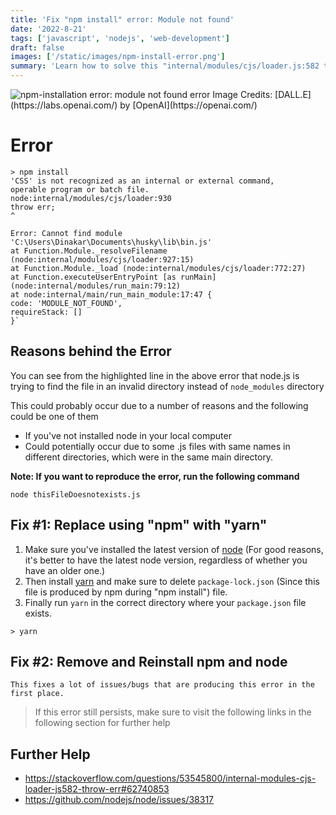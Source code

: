 ```yaml
---
title: 'Fix "npm install" error: Module not found'
date: '2022-8-21'
tags: ['javascript', 'nodejs', 'web-development']
draft: false
images: ['/static/images/npm-install-error.png']
summary: 'Learn how to solve this "internal/modules/cjs/loader.js:582 throw err;" error by reading through this simple and effective post'
---
```


<div style={{textAlign: 'center'}}>
<Image src="/static/images/npm-install-error.png" alt="npm-installation error: module not found error" width={450} height={450} style={{paddingLeft: "40px"}}/>
Image Credits: [DALL.E](https://labs.openai.com/) by [OpenAI](https://openai.com/)
</div>

# Error
```shell:PowerShell {8}
> npm install
'CSS' is not recognized as an internal or external command,
operable program or batch file.
node:internal/modules/cjs/loader:930
throw err;
^

Error: Cannot find module 'C:\Users\Dinakar\Documents\husky\lib\bin.js'
at Function.Module._resolveFilename (node:internal/modules/cjs/loader:927:15)
at Function.Module._load (node:internal/modules/cjs/loader:772:27)
at Function.executeUserEntryPoint [as runMain] (node:internal/modules/run_main:79:12)
at node:internal/main/run_main_module:17:47 {
code: 'MODULE_NOT_FOUND',
requireStack: []
}`

```

## Reasons behind the Error
You can see from the highlighted line in the above error that node.js is trying to find the file in an invalid directory instead of `node_modules` directory

This could probably occur due to a number of reasons and the following could be one of them
- If you've not installed node in your local computer
- Could potentially occur due to some .js files with same names in different directories, which were in the same main directory.



**Note: If you want to reproduce the error, run the following command**

```shell
node thisFileDoesnotexists.js
```


## Fix #1: Replace using "npm" with "yarn"
1. Make sure you've installed the latest version of [node](https://nodejs.org/en/download/) (For good reasons, it's better to have the latest node version, regardless of whether you have an older one.)
1. Then install [yarn](https://classic.yarnpkg.com/lang/en/docs/install/#windows-stable) and make sure to delete `package-lock.json` (Since this file is produced by npm during "npm install") file.
1. Finally run `yarn` in the correct directory where your `package.json` file exists.
```shell
> yarn 
```

## Fix #2: Remove and Reinstall npm and node
    This fixes a lot of issues/bugs that are producing this error in the first place.


> If this error still persists, make sure to visit the following links in the following section for further help

## Further Help
- https://stackoverflow.com/questions/53545800/internal-modules-cjs-loader-js582-throw-err#62740853
- https://github.com/nodejs/node/issues/38317
